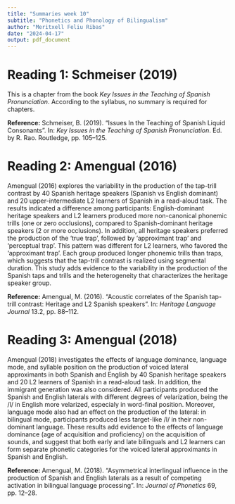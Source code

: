 ```yaml
---
title: "Summaries week 10"
subtitle: "Phonetics and Phonology of Bilingualism"
author: "Meritxell Feliu Ribas"
date: "2024-04-17"
output: pdf_document
---
```


# Reading 1: Schmeiser (2019)
This is a chapter from the book *Key Issues in the Teaching of Spanish Pronunciation*. According to the syllabus, no summary is required for chapters.

**Reference:** Schmeiser, B. (2019). “Issues In the Teaching of Spanish Liquid Consonants". In: *Key Issues in the Teaching of Spanish Pronunciation*. Ed. by R. Rao. Routledge, pp. 105–125.



# Reading 2: Amengual (2016)
Amengual (2016) explores the variability in the production of the tap-trill contrast by 40 Spanish heritage speakers (Spanish vs English dominant) and 20 upper-intermediate L2 learners of Spanish in a read-aloud task. The results indicated a difference among participants: English-dominant heritage speakers and L2 learners produced more non-canonical phonemic trills (one or zero occlusions), compared to Spanish-dominant heritage speakers (2 or more occlusions). In addition, all heritage speakers preferred the production of the 'true trap', followed by 'approximant trap' and 'perceptual trap'. This pattern was different for L2 learners, who favored the 'approximant trap'. Each group produced longer phonemic trills than traps, which suggests that the tap-trill contrast is realized using segmental duration. This study adds evidence to the variability in the production of the Spanish taps and trills and the heterogeneity that characterizes the heritage speaker group.

**Reference:** Amengual, M. (2016). “Acoustic correlates of the Spanish tap-trill contrast: Heritage and L2 Spanish speakers". In: *Heritage Language Journal* 13.2, pp. 88–112.



# Reading 3: Amengual (2018)
Amengual (2018) investigates the effects of language dominance, language mode, and syllable position on the production of voiced lateral approximants in both Spanish and English by 40 Spanish heritage speakers and 20 L2 learners of Spanish in a read-aloud task. In addition, the immigrant generation was also considered. All participants produced the Spanish and English laterals with different degrees of velarization, being the /l/ in English more velarized, especialy in word-final position. Moreover, language mode also had an effect on the production of the lateral: in bilingual mode, participants produced less target-like /l/ in their non-dominant language. These results add evidence to the effects of language dominance (age of acquisition and proficiency) on the acquisition of sounds, and suggest that both early and late bilinguals and L2 learners can form separate phonetic categories for the voiced lateral approximants in Spanish and English. 

**Reference:** Amengual, M. (2018). “Asymmetrical interlingual influence in the production of Spanish and English laterals as a result of competing activation in bilingual language processing". In: *Journal of Phonetics* 69, pp. 12–28.
